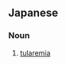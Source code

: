 ==Japanese==
{{ja-kanjitab|や|と|びょう|yomi=o}}

===Noun===
{{ja-noun|やとびょう|kyu=野兔病}}

# {{lb|ja|disease|sort=やとびょう}} [[tularemia]]